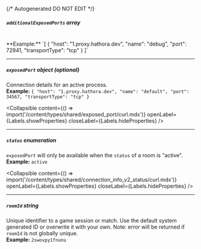 {/* Autogenerated DO NOT EDIT  */}

##### `additionalExposedPorts` _array_
<br/>
**Example:** `[
{
"host": "1.proxy.hathora.dev",
"name": "debug",
"port": 72941,
"transportType": "tcp"
}
]`

---
##### `exposedPort` _object (optional)_
Connection details for an active process.
<br/>
**Example:** `{
"host": "1.proxy.hathora.dev",
"name": "default",
"port": 34567,
"transportType": "tcp"
}`

<Collapsible content={() => import('/content/types/shared/exposed_port/curl.mdx')} openLabel={Labels.showProperties} closeLabel={Labels.hideProperties} />


---
##### `status` _enumeration_
`exposedPort` will only be available when the `status` of a room is "active".
<br/>
**Example:** `active`

<Collapsible content={() => import('/content/types/shared/connection_info_v2_status/curl.mdx')} openLabel={Labels.showProperties} closeLabel={Labels.hideProperties} />


---
##### `roomId` _string_
Unique identifier to a game session or match. Use the default system generated ID or overwrite it with your own.
Note: error will be returned if `roomId` is not globally unique.
<br/>
**Example:** `2swovpy1fnunu`


